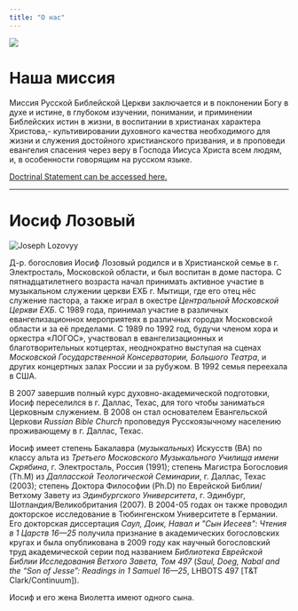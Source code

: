 ```yaml
---
title: "О нас"
---
```


![](/img/services.jpg)

# Наша миссия

Миссия Русской Библейской Церкви заключается и в поклонении Богу в духе и истине, в глубоком изучении, понимании, и приминении Библейских истин в жизни, в воспитании в христианах характера Христова,- культивировании духовного качества необходимого для жизни и служения достойного христианского призвания, и в проповеди евангелия спасения через веру в Господа Иисуса Христа всем людям, и, в особенности говорящим на русском языке.

<a title="Doctrinal Statement" href="doctrine.html">Doctrinal Statement can be accessed here.</a>

<hr />

# Иосиф Лозовый

<img title="Joseph Lozovyy" src="/img/joseph.jpg" class="left" />

Д-р. богословия Иосиф Лозовый родился и в Христианской семье в г. Электросталь, Московской области, и был воспитан в доме пастора. С пятнадцатилетнего возраста начал принимать активное участие в музыкальном служении церкви ЕХБ г. Мытищи, где его отец нёс служение пастора, а также играл в окестре _Центральной Московской Церкви ЕХБ_. С 1989 года, принимал участие в различных евангелизационнох мероприятеях в различных городах Московской области и за её пределами. С 1989 по 1992 год, будучи членом хора и оркестра «ЛОГОС», участвовал в евангелизационных и благотворительных котцертах, неоднократно выступая на сценах _Московской Государственной Консерватории, Большого Театра_, и других концертных залах России и за рубужом. В 1992 семья переехала в США.

В 2007 завершив полный курс духовно-академической подготовки, Иосиф переселился в г. Даллас, Техас, для того чтобы заниматься Церковным служением. В 2008 он стал основателем Евангельской Церкови _Russian Bible Church_ проповедуя Русскоязычному населению проживающему в г. Даллас, Техас.

Иосиф имеет степень Бакалавра (_музыкальных_) Искусств (ВА) по классу альта из _Третьего Московского Музыкального Училища имени Скрябина_, г. Электросталь, Россия (1991); степень Магистра Богословия (Th.M) из _Далласской Теологической Семинарии_, г. Даллас, Техас (2003); степень Доктора Философии (Ph.D) по Еврейской Библии/Ветхому Завету из _Эдинбургского Университета_, г. Эдинбург, Шотландия/Великобритания (2007). В 2004-05 годах он также проводил докторское исследование в Тюбингенском Университете в Германии. Его докторская диссертация _Саул, Доик, Навал и "Сын Иесеев": Чтения в 1 Царств 16—25_ получила признание в академических богословских кругах и была опубликована в 2009 году как научный богословский труд академической серии под названием _Библиотека Еврейской Библии Исследования Ветхого Завета, Том 497_ (_Saul, Doeg, Nabal and the “Son of Jesse”: Readings in 1 Samuel 16—25_, LHBOTS 497 [T&T Clark/Continuum]).

Иосиф и его жена Виолетта имеют одного сына.
